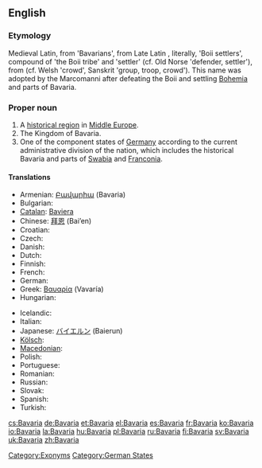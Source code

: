 ==English==
{{wikipedia}}
===Etymology===
Medieval Latin, from {{term|Baioarii|lang=la}} 'Bavarians', from Late Latin {{term|Bojuvarii|lang=la}}, literally, 'Boii settlers', compound of {{etyl|cel-gau}} {{term||Boii}} 'the Boii tribe' and {{proto|Germanic|warjaz}} 'settler' (cf. Old Norse {{term|verjar|lang=non}} 'defender, settler'), from {{proto|Indo-European}} (cf. Welsh {{term|gwerin|lang=cy}} 'crowd', Sanskrit {{term||vṛndám}} 'group, troop, crowd'). This name was adopted by the Marcomanni after defeating the Boii and settling [[Bohemia]] and parts of Bavaria.

===Proper noun===
{{en-proper noun}}

# A [[historical region]] in [[Middle Europe]].
# The Kingdom of Bavaria.
# One of the component states of [[Germany]] according to the current administrative division of the nation, which includes the historical Bavaria and parts of [[Swabia]] and [[Franconia]].

====Translations====
{{trans-top|state in Germany}}
* Armenian: [[Բավարիա]] (Bavaria)
* Bulgarian: {{t-|bg|Бавария|f|tr=Bavárija}}
* [[Catalan]]: [[Baviera]]
* Chinese: [[拜恩]] (Bai’en)
* Croatian: {{t|hr|Bavarska|f}}
* Czech: {{t-|cs|Bavorsko|n}}
* Danish: {{t-|da|Bayern}}
* Dutch: {{t-|nl|Beieren|n}}
* Finnish: {{t+|fi|Baijeri}}
* French: {{t+|fr|Bavière|f}}
* German: {{t+|de|Bayern|n}}
* Greek: [[Βαυαρία]] (Vavaría) {{f}}
* Hungarian: {{t+|hu|Bajorország}}
{{trans-mid}}
* Icelandic: {{t-|is|Bæjaraland}}
* Italian: {{t-|it|Baviera|f}}
* Japanese: [[バイエルン]] (Baierun)
* [[Kölsch]]: {{tø|ksh|Bajore}}
* [[Macedonian]]: {{t|mk|Баварија|f|tr=Bavárija}}
* Polish: {{t+|pl|Bawaria|f}}
* Portuguese: {{t-|pt|Baviera|f}}
* Romanian: {{t-|ro|Bavaria|f}}
* Russian: {{t+|ru|Бавария|f|tr=Bavárija}}
* Slovak: {{t-|sk|Bavorsko|n}}
* Spanish: {{t+|es|Baviera|f}}
* Turkish: {{t|tr|Bavyera}}
{{trans-bottom}}

[[Category:Exonyms]]
[[Category:German States]]

[[cs:Bavaria]]
[[de:Bavaria]]
[[et:Bavaria]]
[[el:Bavaria]]
[[es:Bavaria]]
[[fr:Bavaria]]
[[ko:Bavaria]]
[[io:Bavaria]]
[[la:Bavaria]]
[[hu:Bavaria]]
[[pl:Bavaria]]
[[ru:Bavaria]]
[[fi:Bavaria]]
[[sv:Bavaria]]
[[uk:Bavaria]]
[[zh:Bavaria]]